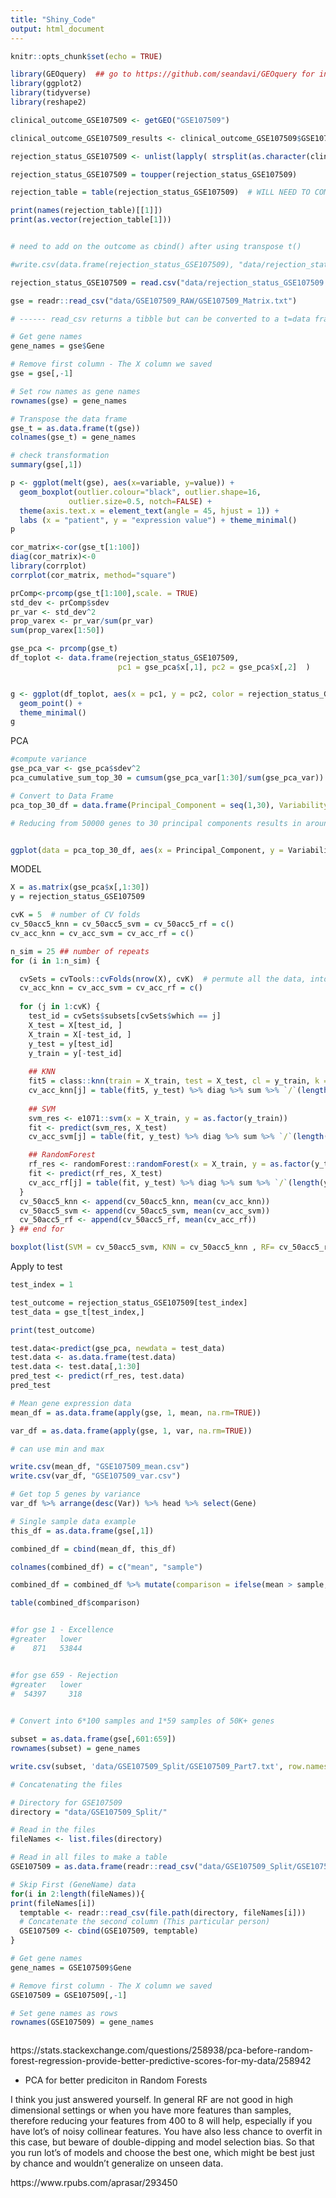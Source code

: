 ```yaml
---
title: "Shiny_Code"
output: html_document
---
```


```r
knitr::opts_chunk$set(echo = TRUE)

library(GEOquery)  ## go to https://github.com/seandavi/GEOquery for installation details
library(ggplot2)
library(tidyverse)
library(reshape2)

```

```r

clinical_outcome_GSE107509 <- getGEO("GSE107509")

clinical_outcome_GSE107509_results <- clinical_outcome_GSE107509$GSE107509_series_matrix.txt.gz$characteristics_ch1

rejection_status_GSE107509 <- unlist(lapply( strsplit(as.character(clinical_outcome_GSE107509_results), ": " ) , `[[` , 2)  )

rejection_status_GSE107509 = toupper(rejection_status_GSE107509)

rejection_table = table(rejection_status_GSE107509)  # WILL NEED TO COMBINE THESE: "subclinical acute rejection" "subclinical Acute Rejection" since they are the same

print(names(rejection_table)[[1]])
print(as.vector(rejection_table[1]))


# need to add on the outcome as cbind() after using transpose t() 

```

```r

#write.csv(data.frame(rejection_status_GSE107509), "data/rejection_status_GSE107509.txt", row.names=FALSE)

rejection_status_GSE107509 = read.csv("data/rejection_status_GSE107509.txt")

```

```r

gse = readr::read_csv("data/GSE107509_RAW/GSE107509_Matrix.txt")

# ------ read_csv returns a tibble but can be converted to a t=data frame as.data.frame(gse)

# Get gene names
gene_names = gse$Gene

# Remove first column - The X column we saved
gse = gse[,-1]

# Set row names as gene names
rownames(gse) = gene_names

# Transpose the data frame
gse_t = as.data.frame(t(gse))
colnames(gse_t) = gene_names


```

```r

# check transformation
summary(gse[,1])

p <- ggplot(melt(gse), aes(x=variable, y=value)) +  
  geom_boxplot(outlier.colour="black", outlier.shape=16,
             outlier.size=0.5, notch=FALSE) +
  theme(axis.text.x = element_text(angle = 45, hjust = 1)) +
  labs (x = "patient", y = "expression value") + theme_minimal()
p
```


```r

cor_matrix<-cor(gse_t[1:100])
diag(cor_matrix)<-0
library(corrplot)
corrplot(cor_matrix, method="square")

```


```r

prComp<-prcomp(gse_t[1:100],scale. = TRUE)
std_dev <- prComp$sdev
pr_var <- std_dev^2
prop_varex <- pr_var/sum(pr_var)
sum(prop_varex[1:50])

```

```r
gse_pca <- prcomp(gse_t)
df_toplot <- data.frame(rejection_status_GSE107509, 
                        pc1 = gse_pca$x[,1], pc2 = gse_pca$x[,2]  )


g <- ggplot(df_toplot, aes(x = pc1, y = pc2, color = rejection_status_GSE107509)) + 
  geom_point() + 
  theme_minimal() 
g

```

PCA
```r

#compute variance
gse_pca_var <- gse_pca$sdev^2
pca_cumulative_sum_top_30 = cumsum(gse_pca_var[1:30]/sum(gse_pca_var))

# Convert to Data Frame
pca_top_30_df = data.frame(Principal_Component = seq(1,30), Variability = pca_cumulative_sum_top_30)

# Reducing from 50000 genes to 30 principal components results in around 80% variability.


ggplot(data = pca_top_30_df, aes(x = Principal_Component, y = Variability)) + geom_line() + geom_point() + theme_minimal()

```

MODEL
```r

X = as.matrix(gse_pca$x[,1:30])
y = rejection_status_GSE107509

cvK = 5  # number of CV folds
cv_50acc5_knn = cv_50acc5_svm = cv_50acc5_rf = c()
cv_acc_knn = cv_acc_svm = cv_acc_rf = c()

n_sim = 25 ## number of repeats
for (i in 1:n_sim) {

  cvSets = cvTools::cvFolds(nrow(X), cvK)  # permute all the data, into 5 folds
  cv_acc_knn = cv_acc_svm = cv_acc_rf = c()
  
  for (j in 1:cvK) {
    test_id = cvSets$subsets[cvSets$which == j]
    X_test = X[test_id, ]
    X_train = X[-test_id, ]
    y_test = y[test_id]
    y_train = y[-test_id]
    
    ## KNN
    fit5 = class::knn(train = X_train, test = X_test, cl = y_train, k = 5)
    cv_acc_knn[j] = table(fit5, y_test) %>% diag %>% sum %>% `/`(length(y_test))
    
    ## SVM
    svm_res <- e1071::svm(x = X_train, y = as.factor(y_train))
    fit <- predict(svm_res, X_test)
    cv_acc_svm[j] = table(fit, y_test) %>% diag %>% sum %>% `/`(length(y_test))

    ## RandomForest
    rf_res <- randomForest::randomForest(x = X_train, y = as.factor(y_train))
    fit <- predict(rf_res, X_test)
    cv_acc_rf[j] = table(fit, y_test) %>% diag %>% sum %>% `/`(length(y_test))
  }
  cv_50acc5_knn <- append(cv_50acc5_knn, mean(cv_acc_knn))
  cv_50acc5_svm <- append(cv_50acc5_svm, mean(cv_acc_svm))
  cv_50acc5_rf <- append(cv_50acc5_rf, mean(cv_acc_rf))
} ## end for

boxplot(list(SVM = cv_50acc5_svm, KNN = cv_50acc5_knn , RF= cv_50acc5_rf ))

```
Apply to test
```r

test_index = 1

test_outcome = rejection_status_GSE107509[test_index]
test_data = gse_t[test_index,]

print(test_outcome)

test.data<-predict(gse_pca, newdata = test_data)
test.data <- as.data.frame(test.data)
test.data <- test.data[,1:30]
pred_test <- predict(rf_res, test.data)
pred_test
```


```r
# Mean gene expression data
mean_df = as.data.frame(apply(gse, 1, mean, na.rm=TRUE))

var_df = as.data.frame(apply(gse, 1, var, na.rm=TRUE))

# can use min and max 

write.csv(mean_df, "GSE107509_mean.csv")
write.csv(var_df, "GSE107509_var.csv")

```


```r

# Get top 5 genes by variance
var_df %>% arrange(desc(Var)) %>% head %>% select(Gene)

```



```r


# Single sample data example
this_df = as.data.frame(gse[,1])

combined_df = cbind(mean_df, this_df)

colnames(combined_df) = c("mean", "sample")

combined_df = combined_df %>% mutate(comparison = ifelse(mean > sample, "lower", "greater"))

table(combined_df$comparison)


#for gse 1 - Excellence
#greater   lower 
#    871   53844 


#for gse 659 - Rejection
#greater   lower 
#  54397     318 
  
```


```r

# Convert into 6*100 samples and 1*59 samples of 50K+ genes

subset = as.data.frame(gse[,601:659])
rownames(subset) = gene_names

write.csv(subset, 'data/GSE107509_Split/GSE107509_Part7.txt', row.names = FALSE)


```

```r

# Concatenating the files

# Directory for GSE107509
directory = "data/GSE107509_Split/"

# Read in the files
fileNames <- list.files(directory)

# Read in all files to make a table
GSE107509 = as.data.frame(readr::read_csv("data/GSE107509_Split/GSE107509_GeneNames.txt"))

# Skip First (GeneName) data
for(i in 2:length(fileNames)){
print(fileNames[i])
  temptable <- readr::read_csv(file.path(directory, fileNames[i]))
  # Concatenate the second column (This particular person)
  GSE107509 <- cbind(GSE107509, temptable)
}

# Get gene names
gene_names = GSE107509$Gene

# Remove first column - The X column we saved
GSE107509 = GSE107509[,-1]

# Set gene names as rows
rownames(GSE107509) = gene_names



```



https://stats.stackexchange.com/questions/258938/pca-before-random-forest-regression-provide-better-predictive-scores-for-my-data/258942

- PCA for better prediciton in Random Forests


I think you just answered yourself. In general RF are not good in high dimensional settings or when you have more features than samples, therefore reducing your features from 400 to 8 will help, especially if you have lot's of noisy collinear features. You have also less chance to overfit in this case, but beware of double-dipping and model selection bias. So that you run lot's of models and choose the best one, which might be best just by chance and wouldn't generalize on unseen data.

https://www.rpubs.com/aprasar/293450

